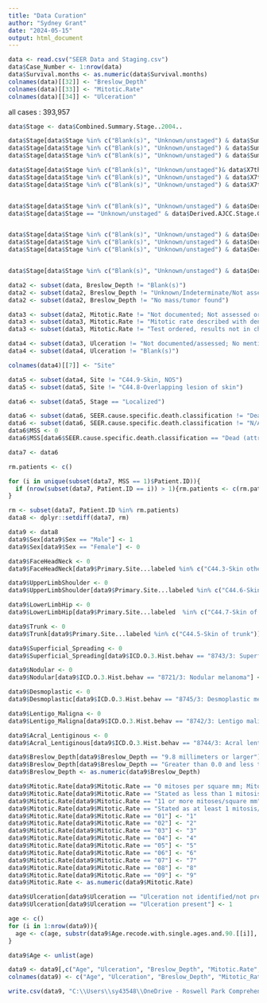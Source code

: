 ---
title: "Data Curation"
author: "Sydney Grant"
date: "2024-05-15"
output: html_document
---

```{r, warning = FALSE}
data <- read.csv("SEER Data and Staging.csv")
data$Case_Number <- 1:nrow(data)
data$Survival.months <- as.numeric(data$Survival.months)
colnames(data)[[32]] <- "Breslow_Depth"
colnames(data)[[33]] <- "Mitotic.Rate"
colnames(data)[[34]] <- "Ulceration"
```

all cases : 393,957

```{r}
data$Stage <- data$Combined.Summary.Stage..2004..

data$Stage[data$Stage %in% c("Blank(s)", "Unknown/unstaged") & data$Summary.stage.2000..1998.2017. == "Localized"] <- "Localized"
data$Stage[data$Stage %in% c("Blank(s)", "Unknown/unstaged") & data$Summary.stage.2000..1998.2017. == "Regional"] <- "Regional"
data$Stage[data$Stage %in% c("Blank(s)", "Unknown/unstaged") & data$Summary.stage.2000..1998.2017. == "Distant"] <- "Distant"

data$Stage[data$Stage %in% c("Blank(s)", "Unknown/unstaged")& data$X7th.Edition.Stage.Group.Recode..2016.2017. %in% c("I", "IA", "IB", "IIA", "IIB", "IIC")] <- "Localized"
data$Stage[data$Stage %in% c("Blank(s)", "Unknown/unstaged") & data$X7th.Edition.Stage.Group.Recode..2016.2017. %in% c("III", "IIIA", "IIIB", "IIIC")] <- "Regional"
data$Stage[data$Stage %in% c("Blank(s)", "Unknown/unstaged") & data$X7th.Edition.Stage.Group.Recode..2016.2017. %in% c("IV")] <- "Distant"


data$Stage[data$Stage %in% c("Blank(s)", "Unknown/unstaged") & data$Derived.AJCC.Stage.Group..7th.ed..2010.2015. %in% c("IA", "IB", "IIA", "IIB", "IIC", "IINOS", "INOS")] <- "Localized"
data$Stage[data$Stage == "Unknown/unstaged" & data$Derived.AJCC.Stage.Group..7th.ed..2010.2015. %in% c("IIIA")] <- "Regional"


data$Stage[data$Stage %in% c("Blank(s)", "Unknown/unstaged") & data$Derived.SEER.Cmb.Stg.Grp..2016.2017. %in% c("1", "1A", "1B", "2A", "2B", "2C")] <- "Localized"
data$Stage[data$Stage %in% c("Blank(s)", "Unknown/unstaged") & data$Derived.SEER.Cmb.Stg.Grp..2016.2017. %in% c("3", "3A", "3B", "3C")] <- "Regional"
data$Stage[data$Stage %in% c("Blank(s)", "Unknown/unstaged") & data$Derived.SEER.Cmb.Stg.Grp..2016.2017. %in% c("4")] <- "Distant"


data$Stage[data$Stage %in% c("Blank(s)", "Unknown/unstaged") & data$Derived.AJCC.Stage.Group..6th.ed..2004.2015. %in% c("IB", "IIA", "IIB", "IIC", "IINOS")] <- "Localized"
```

```{r}
data2 <- subset(data, Breslow_Depth != "Blank(s)")
data2 <- subset(data2, Breslow_Depth != "Unknown/Indeterminate/Not assessed; In situ; Microinvasion/microscopic foci only")
data2 <- subset(data2, Breslow_Depth != "No mass/tumor found")

data3 <- subset(data2, Mitotic.Rate != "Not documented; Not assessed or unknown if assessed")
data3 <- subset(data3, Mitotic.Rate != "Mitotic rate described with denominator other than square millimeter (mm)")
data3 <- subset(data3, Mitotic.Rate != "Test ordered, results not in chart")

data4 <- subset(data3, Ulceration != "Not documented/assessed; No mention in path report; Pathologist cant determine")
data4 <- subset(data4, Ulceration != "Blank(s)")

colnames(data4)[[7]] <- "Site"

data5 <- subset(data4, Site != "C44.9-Skin, NOS")
data5 <- subset(data5, Site != "C44.8-Overlapping lesion of skin")
```

```{r}
data6 <- subset(data5, Stage == "Localized")

data6 <- subset(data6, SEER.cause.specific.death.classification != "Dead (missing/unknown COD)")
data6 <- subset(data6, SEER.cause.specific.death.classification != "N/A not seq 0-59")
data6$MSS <- 0
data6$MSS[data6$SEER.cause.specific.death.classification == "Dead (attributable to this cancer dx)"] <- 1

data7 <- data6
```

```{r}
rm.patients <- c()

for (i in unique(subset(data7, MSS == 1)$Patient.ID)){
  if (nrow(subset(data7, Patient.ID == i)) > 1){rm.patients <- c(rm.patients, i)}
}

rm <- subset(data7, Patient.ID %in% rm.patients)
data8 <- dplyr::setdiff(data7, rm)
```

```{r}
data9 <- data8
data9$Sex[data9$Sex == "Male"] <- 1
data9$Sex[data9$Sex == "Female"] <- 0
```

```{r}
data9$FaceHeadNeck <- 0
data9$FaceHeadNeck[data9$Primary.Site...labeled %in% c("C44.3-Skin other/unspec parts of face", "C44.0-Skin of lip, NOS", "C44.2-External ear", "C44.4-Skin of scalp and neck", "C44.1-Eyelid")] <- 1

data9$UpperLimbShoulder <- 0
data9$UpperLimbShoulder[data9$Primary.Site...labeled %in% c("C44.6-Skin of upper limb and shoulder")] <- 1

data9$LowerLimbHip <- 0
data9$LowerLimbHip[data9$Primary.Site...labeled  %in% c("C44.7-Skin of lower limb and hip")] <- 1

data9$Trunk <- 0
data9$Trunk[data9$Primary.Site...labeled %in% c("C44.5-Skin of trunk")] <- 1
```

```{r}
data9$Superficial_Spreading <- 0
data9$Superficial_Spreading[data9$ICD.O.3.Hist.behav == "8743/3: Superficial spreading melanoma"] <- 1

data9$Nodular <- 0
data9$Nodular[data9$ICD.O.3.Hist.behav == "8721/3: Nodular melanoma"] <- 1

data9$Desmoplastic <- 0
data9$Desmoplastic[data9$ICD.O.3.Hist.behav == "8745/3: Desmoplastic melanoma, malignant"] <- 1

data9$Lentigo_Maligna <- 0
data9$Lentigo_Maligna[data9$ICD.O.3.Hist.behav == "8742/3: Lentigo maligna melanoma"] <- 1

data9$Acral_Lentiginous <- 0
data9$Acral_Lentiginous[data9$ICD.O.3.Hist.behav == "8744/3: Acral lentiginous melanoma, malignant"] <- 1
```

```{r}
data9$Breslow_Depth[data9$Breslow_Depth == "9.8 millimeters or larger"] <- "9.8"
data9$Breslow_Depth[data9$Breslow_Depth == "Greater than 0.0 and less than or equal to 0.1"] <- "0.1"
data9$Breslow_Depth <- as.numeric(data9$Breslow_Depth)
```

```{r}
data9$Mitotic.Rate[data9$Mitotic.Rate == "0 mitoses per square mm; Mitoses absent; No mitoses present"] <- "0"
data9$Mitotic.Rate[data9$Mitotic.Rate == "Stated as less than 1 mitosis/square mm; Stated as nonmitogenic"] <- "0"
data9$Mitotic.Rate[data9$Mitotic.Rate == "11 or more mitoses/square mm"] <- "11"
data9$Mitotic.Rate[data9$Mitotic.Rate == "Stated as at least 1 mitosis/square mm; Stated as mitogenic"] <- "1"
data9$Mitotic.Rate[data9$Mitotic.Rate == "01"] <- "1"
data9$Mitotic.Rate[data9$Mitotic.Rate == "02"] <- "2"
data9$Mitotic.Rate[data9$Mitotic.Rate == "03"] <- "3"
data9$Mitotic.Rate[data9$Mitotic.Rate == "04"] <- "4"
data9$Mitotic.Rate[data9$Mitotic.Rate == "05"] <- "5"
data9$Mitotic.Rate[data9$Mitotic.Rate == "06"] <- "6"
data9$Mitotic.Rate[data9$Mitotic.Rate == "07"] <- "7"
data9$Mitotic.Rate[data9$Mitotic.Rate == "08"] <- "8"
data9$Mitotic.Rate[data9$Mitotic.Rate == "09"] <- "9"
data9$Mitotic.Rate <- as.numeric(data9$Mitotic.Rate)
```

```{r}
data9$Ulceration[data9$Ulceration == "Ulceration not identified/not present"] <- 0
data9$Ulceration[data9$Ulceration == "Ulceration present"] <- 1
```

```{r}
age <- c()
for (i in 1:nrow(data9)){
  age <- c(age, substr(data9$Age.recode.with.single.ages.and.90.[[i]], 1, 2))
}

data9$Age <- unlist(age)
```

```{r}
data9 <- data9[,c("Age", "Ulceration", "Breslow_Depth", "Mitotic.Rate", "Sex", "FaceHeadNeck", "UpperLimbShoulder", "LowerLimbHip", "Trunk", "Superficial_Spreading", "Nodular", "Desmoplastic", "Lentigo_Maligna", "Acral_Lentiginous", "MSS", "Survival.months", "Stage")]
colnames(data9) <- c("Age", "Ulceration", "Breslow_Depth", "Mitotic_Rate", "Sex", "FaceHeadNeck", "UpperLimbShoulder", "LowerLimbHip", "Trunk", "Superficial_Spreading", "Nodular", "Desmoplastic", "Lentigo_Maligna", "Acral_Lentiginous", "MSS", "MSS_Time", "Stage")
```

```{r}
write.csv(data9, "C:\\Users\\sy43548\\OneDrive - Roswell Park Comprehensive Cancer Center\\Documents\\TRIMel\\Datasets\\SEER_Final.csv")
```




